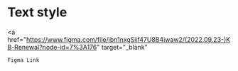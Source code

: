 
<Meta title="Typography" />

# Text style

<a
    href="https://www.figma.com/file/jbn1nxgSiif47U8B4iwaw2/(2022.09.23-)KB-Renewal?node-id=7%3A176"
    target="_blank"
>
    Figma Link
</a>

<TypographyForDisplay />
